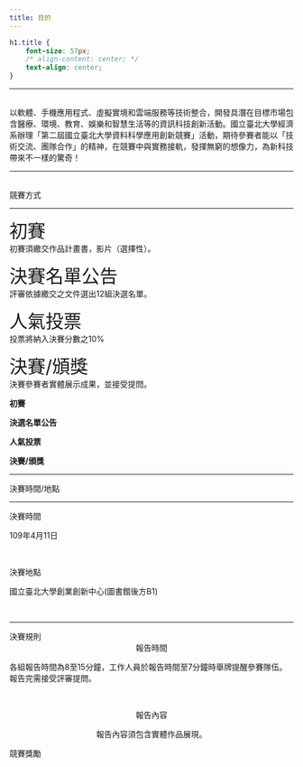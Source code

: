 ```yaml
---
title: 目的
---
```

```css
h1.title {
    font-size: 57px;
    /* align-content: center; */
    text-align: center;
}
```

---


<div class="divborder">

<p class="paragraph">
<br>
以軟體、手機應用程式、虛擬實境和雲端服務等技術整合，開發具潛在目標市場包含醫療、環境、教育、娛樂和智慧生活等的資訊科技創新活動。國立臺北大學經濟系辦理「第二屆國立臺北大學資料科學應用創新競賽」活動，期待參賽者能以「技術交流、團隊合作」的精神，在競賽中與實務接軌，發揮無窮的想像力，為新科技帶來不一樣的驚奇！
</p>

</div>

___

<br>
  <div class="title" >競賽方式</div>

___

<div id="timelineL">
<p>
<font size="6">初賽</font>
<br>
初賽須繳交作品計畫書，影片（選擇性）。
</p>
<p>
<font size="6">決賽名單公告</font>
<br>
評審依據繳交之文件選出12組決選名單。
</p>

<p>
<font size="6">人氣投票</font>
<br>
投票將納入決賽分數之10%
</p>
<p>
<font size="6">決賽/頒獎</font>
<br>
決賽參賽者實體展示成果，並接受提問。
<br>
</p>
</div>



<div id="timelineR" class="vtl">
<div class="ewrap">
<div class="event">
<strong class="text">初賽</strong>
</div>
</div>
<div class="ewrap">
<div class="event">
<strong class="text">決選名單公告</strong>
</div>
</div>
<div class="ewrap">
<div class="event">
<strong class="text">人氣投票</strong>
</div>
</div>
<div class="ewrap">
<div class="event">
<strong class="text">決賽/頒獎</strong>
</div>
</div>
</div>

<div style="clear:both;"></div>

___
<div class="title"> 決賽時間/地點 </div>
___

<div class="divborder2">
<font class="highlight"> 決賽時間 </font>
<p class="paragraph">
  109年4月11日
</p>
<br>

<font class="highlight"> 決賽地點 </font>
<p class="paragraph">
  國立臺北大學創業創新中心(圖書館後方B1) 
</p>
<br>

</div>

___

<div class="title"> 決賽規則 </div>
<div class="divborder">
<center><font class="highlight"> 報告時間 </font></center>
<p class="paragraph">
各組報告時間為8至15分鐘，工作人員於報告時間至7分鐘時舉牌提醒參賽隊伍。
報告完需接受評審提問。
</p>
<br>

<center><font class="highlight"> 報告內容 </font>
<p class="paragraph">
報告內容須包含實體作品展現。
</p>
</center>
</div>

<div class="title"> 競賽獎勵 </div>